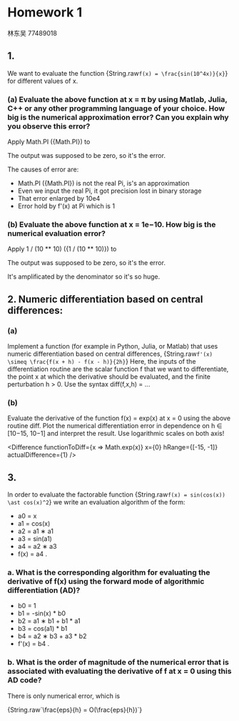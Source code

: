 
# Homework 1

林东吴 77489018

## 1.

We want to evaluate the function
<InlineMath>
  {String.raw`f(x) = \frac{sin(10^4x)}{x}`}
</InlineMath>
for different values of x.

### (a) Evaluate the above function at x = π by using Matlab, Julia, C++ or any other programming language of your choice. How big is the numerical approximation error? Can you explain why you observe this error?

<div>Apply Math.PI ({Math.PI}) to </div>
<DisplayNumericalErrors value={Math.PI} />

The output was supposed to be zero, so it's the error.

The causes of error are:

- Math.PI ({Math.PI}) is not the real Pi, is's an approximation
- Even we input the real Pi, it got precision lost in binary storage
- That error enlarged by 10e4
- Error hold by f'(x) at Pi which is 1

### (b) Evaluate the above function at x = 1e−10. How big is the numerical evaluation error?

<div>Apply 1 / (10 ** 10) ({1 / (10 ** 10)}) to </div>
<DisplayNumericalErrors value={1 / (10 ** 10)} />

The output was supposed to be zero, so it's the error.

It's amplificated by the denominator so it's so huge.

## 2. Numeric differentiation based on central differences:

### (a)
Implement a function (for example in Python, Julia, or Matlab) that uses numeric differentiation based on central differences,
<InlineMath>
  {String.raw`f'(x) \simeq \frac{f(x + h) - f(x - h)}{2h}`}
</InlineMath>
Here, the inputs of the differentiation routine are the scalar function f that we want to differentiate, the point x at which the derivative should be evaluated, and the finite perturbation h > 0. Use the syntax diff(f,x,h) = ...

<Difference />

### (b)

Evaluate the derivative of the function f(x) = exp(x) at x = 0 using the above routine diff. Plot the numerical differentiation error in dependence on h ∈ [10−15, 10−1] and interpret the result. Use logarithmic scales on both axis!

<Difference functionToDiff={x => Math.exp(x)} x={0} hRange={[-15, -1]} actualDifference={1} />

## 3.

In order to evaluate the factorable function
<InlineMath>
  {String.raw`f(x) = sin(cos(x)) \ast cos(x)^2`}
</InlineMath>
we write an evaluation algorithm of the form:

- a0 = x
- a1 = cos(x)
- a2 = a1 ∗ a1
- a3 = sin(a1)
- a4 = a2 ∗ a3
- f(x) = a4 .

### a. What is the corresponding algorithm for evaluating the derivative of f(x) using the forward mode of algorithmic differentiation (AD)? 

- b0 = 1
- b1 = -sin(x) * b0
- b2 = a1 ∗ b1 + b1 * a1
- b3 = cos(a1) * b1
- b4 = a2 ∗ b3 + a3 * b2
- f'(x) = b4 .

### b. What is the order of magnitude of the numerical error that is associated with evaluating the derivative of f at x = 0 using this AD code?

There is only numerical error, which is

<InlineMath>
  {String.raw`\frac{eps}{h} = O(\frac{eps}{h})`}
</InlineMath>
